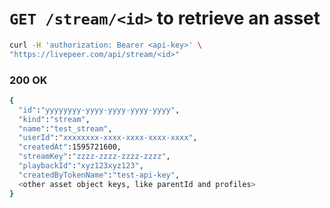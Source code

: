 
<DocsLayout>

# `GET /stream/<id>` to retrieve an asset

```bash
curl -H 'authorization: Bearer <api-key>' \
"https://livepeer.com/api/stream/<id>"
```

### 200 OK

```bash
{
  "id":"yyyyyyyy-yyyy-yyyy-yyyy-yyyy",
  "kind":"stream",
  "name":"test_stream",
  "userId":"xxxxxxxx-xxxx-xxxx-xxxx-xxxx",
  "createdAt":1595721600,
  "streamKey":"zzzz-zzzz-zzzz-zzzz",
  "playbackId":"xyz123xyz123",
  "createdByTokenName":"test-api-key",
  <other asset object keys, like parentId and profiles>
}
```



</DocsLayout>